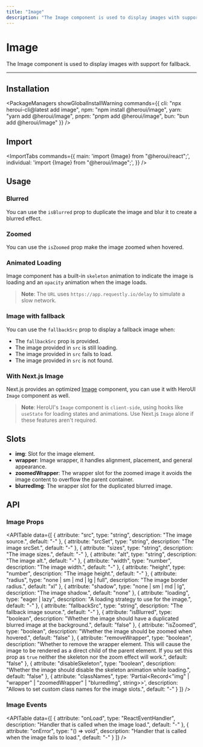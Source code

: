 ```yaml
---
title: "Image"
description: "The Image component is used to display images with support for fallback."
---
```



# Image

The Image component is used to display images with support for fallback.

<ComponentLinks component="image" />

---

<CarbonAd/>

## Installation

<PackageManagers
  showGlobalInstallWarning
  commands={{
    cli: "npx heroui-cli@latest add image",
    npm: "npm install @heroui/image",
    yarn: "yarn add @heroui/image",
    pnpm: "pnpm add @heroui/image",
    bun: "bun add @heroui/image"
  }}
/>


## Import

<ImportTabs
  commands={{
    main: 'import {Image} from "@heroui/react";',
    individual: 'import {Image} from "@heroui/image";',
  }}
/>

## Usage

<CodeDemo title="Usage" files={imageContent.usage} />

### Blurred

You can use the `isBlurred` prop to duplicate the image and blur it to create a blurred effect.

<CodeDemo title="Blurred" files={imageContent.blurred} />

### Zoomed

You can use the `isZoomed` prop make the image zoomed when hovered.

<CodeDemo title="Zoomed" files={imageContent.zoomed} />

### Animated Loading

Image component has a built-in `skeleton` animation to indicate the image is loading and an
`opacity` animation when the image loads.

<CodeDemo displayMode="visible" title="Animated Loading" files={imageContent.loading} />

> **Note**: The `URL` uses `https://app.requestly.io/delay` to simulate a slow network.

### Image with fallback

You can use the `fallbackSrc` prop to display a fallback image when:

- The `fallbackSrc` prop is provided.
- The image provided in `src` is still loading.
- The image provided in `src` fails to load.
- The image provided in `src` is not found.

<CodeDemo displayMode="visible" title="Image with fallback" files={imageContent.fallback} />

### With Next.js Image

Next.js provides an optimized [Image](https://nextjs.org/docs/app/api-reference/components/image) component,
you can use it with HeroUI `Image` component as well.

<CodeDemo showPreview={false} showOpenInCodeSandbox={false} title="With Next.js Image" files={imageContent.nextjs} />

> **Note**: HeroUI's `Image` component is `client-side`, using hooks like `useState` for loading states
> and animations. Use Next.js `Image` alone if these features aren't required.

## Slots

- **img**: Slot for the image element.
- **wrapper**: Image wrapper, it handles alignment, placement, and general appearance.
- **zoomedWrapper**: The wrapper slot for the zoomed image it avoids the image content to overflow the parent container.
- **blurredImg**: The wrapper slot for the duplicated blurred image.

<Spacer y={4} />

## API

### Image Props

<APITable
  data={[
    {
      attribute: "src",
      type: "string",
      description: "The image source.",
      default: "-"
    },
    {
      attribute: "srcSet",
      type: "string",
      description: "The image srcSet.",
      default: "-"
    },
    {
      attribute: "sizes",
      type: "string",
      description: "The image sizes.",
      default: "-"
    },
    {
      attribute: "alt",
      type: "string",
      description: "The image alt.",
      default: "-"
    },
    {
      attribute: "width",
      type: "number",
      description: "The image width.",
      default: "-"
    },
    {
      attribute: "height",
      type: "number",
      description: "The image height.",
      default: "-"
    },
    {
      attribute: "radius",
      type: "none | sm | md | lg | full",
      description: "The image border radius.",
      default: "xl"
    },
    {
      attribute: "shadow",
      type: "none | sm | md | lg",
      description: "The image shadow.",
      default: "none"
    },
    {
      attribute: "loading",
      type: "eager | lazy",
      description: "A loading strategy to use for the image.",
      default: "-"
    },
    {
      attribute: "fallbackSrc",
      type: "string",
      description: "The fallback image source.",
      default: "-"
    },
    {
      attribute: "isBlurred",
      type: "boolean",
      description: "Whether the image should have a duplicated blurred image at the background.",
      default: "false"
    },
    {
      attribute: "isZoomed",
      type: "boolean",
      description: "Whether the image should be zoomed when hovered.",
      default: "false"
    },
    {
      attribute: "removeWrapper",
      type: "boolean",
      description: "Whether to remove the wrapper element. This will cause the image to be rendered as a direct child of the parent element. If you set this prop as `true` neither the skeleton nor the zoom effect will work.",
      default: "false"
    },
    {
      attribute: "disableSkeleton",
      type: "boolean",
      description: "Whether the image should disable the skeleton animation while loading.",
      default: "false"
    },
    {
      attribute: "classNames",
      type: 'Partial<Record<"img" | "wrapper" | "zoomedWrapper" | "blurredImg", string>>',
      description: "Allows to set custom class names for the image slots.",
      default: "-"
    }
  ]}
/>

### Image Events

<APITable
  data={[
    {
      attribute: "onLoad",
      type: "ReactEventHandler<HTMLImageElement>",
      description: "Handler that is called when the image load.",
      default: "-"
    },
    {
      attribute: "onError",
      type: "() => void",
      description: "Handler that is called when the image fails to load.",
      default: "-"
    }
  ]}
/>
